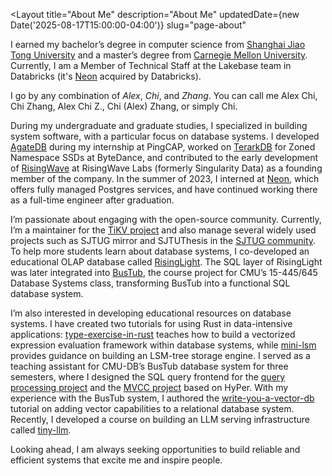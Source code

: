 
<Layout
	title="About Me"
	description="About Me"
	updatedDate={new Date('2025-08-17T15:00:00-04:00')}
	slug="page-about"
>

I earned my bachelor’s degree in computer science from [Shanghai Jiao Tong University][sjtu] and a master’s degree from [Carnegie Mellon University][cmu]. Currently, I am a Member of Technical Staff at the Lakebase team in Databricks (it's [Neon][neon] acquired by Databricks).

[sjtu]: http://en.sjtu.edu.cn/  
[cmu]: https://www.cs.cmu.edu/  

I go by any combination of *Alex*, *Chi*, and *Zhang*. You can call me Alex Chi, Chi Zhang, Alex Chi Z., Chi (Alex) Zhang, or simply Chi.

During my undergraduate and graduate studies, I specialized in building system software, with a particular focus on database systems. I developed [AgateDB][agatedb] during my internship at PingCAP, worked on [TerarkDB][terarkdb] for Zoned Namespace SSDs at ByteDance, and contributed to the early development of [RisingWave][risingwave] at RisingWave Labs (formerly Singularity Data) as a founding member of the company. In the summer of 2023, I interned at [Neon][neon], which offers fully managed Postgres services, and have continued working there as a full-time engineer after graduation.

[agatedb]: https://github.com/tikv/agatedb    
[terarkdb]: https://github.com/bytedance/terarkdb  

I’m passionate about engaging with the open-source community. Currently, I’m a maintainer for the [TiKV project][tikv] and also manage several widely used projects such as SJTUG mirror and SJTUThesis in the [SJTUG community][sjtug]. To help more students learn about database systems, I co-developed an educational OLAP database called [RisingLight][risinglight]. The SQL layer of RisingLight was later integrated into [BusTub](https://github.com/cmu-db/bustub), the course project for CMU’s 15-445/645 Database Systems class, transforming BusTub into a functional SQL database system.

[tikv]: https://tikv.org  
[sjtug]: https://github.com/sjtug  
[risinglight]: https://github.com/risinglightdb/risinglight      
[risingwave]: https://github.com/singularity-data/risingwave  
[neon]: https://neon.tech  

I’m also interested in developing educational resources on database systems. I have created two tutorials for using Rust in data-intensive applications: [type-exercise-in-rust](https://github.com/skyzh/type-exercise-in-rust) teaches how to build a vectorized expression evaluation framework within database systems, while [mini-lsm](https://github.com/skyzh/mini-lsm) provides guidance on building an LSM-tree storage engine. I served as a teaching assistant for CMU-DB’s BusTub database system for three semesters, where I designed the SQL query frontend for the [query processing project](https://15445.courses.cs.cmu.edu/fall2022/project3/) and the [MVCC project](https://15445.courses.cs.cmu.edu/fall2023/project4/) based on HyPer. With my experience with the BusTub system, I authored the [write-you-a-vector-db](https://github.com/skyzh/write-you-a-vector-db) tutorial on adding vector capabilities to a relational database system. Recently, I developed a course on building an LLM serving infrastructure called [tiny-llm](https://github.com/skyzh/tiny-llm).

Looking ahead, I am always seeking opportunities to build reliable and efficient systems that excite me and inspire people.

</Layout>


